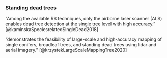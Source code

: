 
### Standing dead trees

"Among the available RS techniques, only the airborne laser scanner (ALS) enables dead tree detection at the single tree level with high accuracy." [@kaminskaSpeciesrelatedSingleDead2018]

"demonstrates the feasibility of large-scale and high-accuracy mapping of single conifers, broadleaf trees, and standing dead trees using lidar and aerial imagery." [@krzystekLargeScaleMappingTree2020]